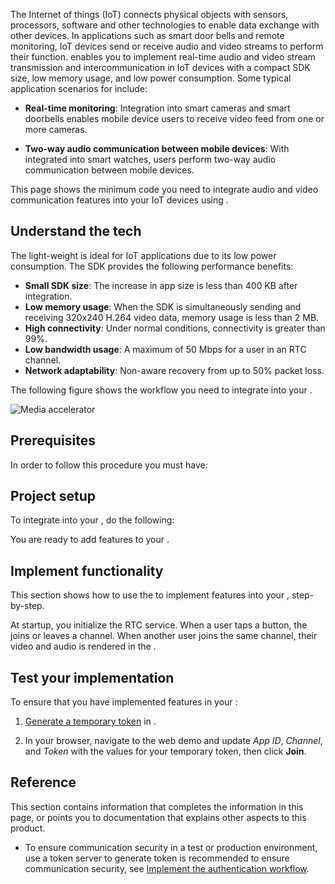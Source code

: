 
The Internet of things (IoT) connects physical objects with sensors, processors, software and other technologies to enable data exchange with other devices. In applications such as smart door bells and remote monitoring, IoT devices send or receive audio and video streams to perform their function. <Vpd k="PRODUCT" /> enables you to implement real-time audio and video stream transmission and intercommunication in IoT devices with a compact SDK size, low memory usage, and low power consumption. Some typical application scenarios for <Vpd k="SDK" /> include:

* **Real-time monitoring**:  Integration into smart cameras and smart doorbells enables mobile device users to receive video feed from one or more cameras.

* **Two-way audio communication between mobile devices**: With <Vpd k="SDK" /> integrated into smart watches, users perform two-way audio communication between mobile devices.

This page shows the minimum code you need to integrate audio and video communication features into your IoT devices using <Vpd k="SDK" />.

## Understand the tech

The light-weight <Vpd k="SDK" /> is ideal for IoT applications due to its low power consumption. The SDK provides the following performance benefits:

* **Small SDK size**: The increase in app size is less than 400 KB after integration.
* **Low memory usage**: When the SDK is simultaneously sending and receiving 320x240 H.264 video data, memory usage is less than 2 MB.
* **High connectivity**: Under normal conditions, connectivity is greater than 99%.
* **Low bandwidth usage**: A maximum of 50 Mbps for a user in an RTC channel.
* **Network adaptability**:	Non-aware recovery from up to 50% packet loss.

The following figure shows the workflow you need to integrate <Vpd k="SDK" /> into your <Vpl k="CLIENT" />.

![Media accelerator](/images/media-accelerator/media-accelerator-get-started.svg)

## Prerequisites

In order to follow this procedure you must have:

<Prerequites />

## Project setup

To integrate <Vpd k="PRODUCT" /> into your <Vpl k="CLIENT" />, do the following:

<ProjectSetup />

You are ready to add <Vpd k="PRODUCT" /> features to your <Vpl k="CLIENT" />.


## Implement <Vpd k="PRODUCT" /> functionality

This section shows how to use the <Vpd k="SDK" /> to implement <Vpd k="PRODUCT" /> features into your <Vpl k="CLIENT" />, step-by-step.

At startup, you initialize the RTC service. When a user taps a button, the <Vpl k="CLIENT" /> joins or leaves a channel. When another user joins the same channel, their video and audio is rendered in the <Vpl k="CLIENT" />. 


<ProjectImplement />


## Test your implementation

To ensure that you have implemented <Vpd k="PRODUCT" /> features in your <Vpl k="CLIENT" />:

1. [Generate a temporary token](../reference/manage-agora-account#generate-a-temporary-token) in <Vg k="CONSOLE" />.

2. In your browser, navigate to the <Link target="_blank" to="{{Global.DEMO_BASIC_VIDEO_CALL_URL}}"><Vg k="COMPANY" /> web demo</Link> and update _App ID_, _Channel_, and _Token_ with the values for your temporary token, then click **Join**.
<ProjectTest />

## Reference

This section contains information that completes the information in this page, or points you to documentation that explains other aspects to this product.

- To ensure communication security in a test or production environment, use a token server to generate token is recommended to ensure communication security, see [Implement the authentication workflow](../develop/authentication-workflow).

<Reference />
